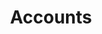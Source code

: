 ---
title: "Accounts"
metaTitle: "European accounts"
order: 2
metaDescription: ""
showPageMenu: true
---
